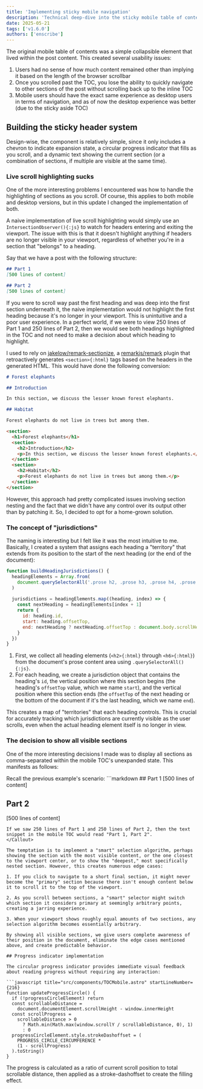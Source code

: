 ```yaml
---
title: 'Implementing sticky mobile navigation'
description: 'Technical deep-dive into the sticky mobile table of contents with progress tracking and smart section highlighting'
date: 2025-05-21
tags: ['v1.6.0']
authors: ['enscribe']
---
```



The original mobile table of contents was a simple collapsible element that lived within the post content. This created several usability issues:
1. Users had no sense of how much content remained other than implying it based on the length of the browser scrollbar
2. Once you scrolled past the TOC, you lose the ability to quickly navigate to other sections of the post without scrolling back up to the inline TOC
3. Mobile users should have the exact same experience as desktop users in terms of navigation, and as of now the desktop experience was better (due to the sticky aside TOC)

## Building the sticky header system

Design-wise, the component is relatively simple, since it only includes a chevron to indicate expansion state, a circular progress indicator that fills as you scroll, and a dynamic text showing the current section (or a combination of sections, if multiple are visible at the same time).

### Live scroll highlighting sucks

One of the more interesting problems I encountered was how to handle the highlighting of sections as you scroll. Of course, this applies to both mobile and desktop versions, but in this update I changed the implementation of both.

A naive implementation of live scroll highlighting would simply use an `IntersectionObserver(){:js}` to watch for headers entering and exiting the viewport. The issue with this is that it doesn't highlight anything if headers are no longer visible in your viewport, regardless of whether you're in a section that "belongs" to a heading.

<Callout variant="example">
  Say that we have a post with the following structure:

  ```markdown
  ## Part 1
  [500 lines of content]

  ## Part 2
  [500 lines of content]
  ```

  If you were to scroll way past the first heading and was deep into the first section underneath it, the naive implementation would not highlight the first heading because it's no longer in your viewport. This is unintuitive and a poor user experience. In a perfect world, if we were to view 250 lines of Part 1 and 250 lines of Part 2, then we would see both headings highlighted in the TOC and not need to make a decision about which heading to highlight.
</Callout>

I used to rely on [jakelow/remark-sectionize](https://github.com/jake-low/remark-sectionize), a [remarkjs/remark](https://github.com/remarkjs/remark) plugin that retroactively generates `<section>{:html}` tags based on the headers in the generated HTML. This would have done the following conversion:

<div class="grid grid-cols-1 sm:grid-cols-2 gap-4 [&_img,p,.expressive-code]:m-0">
  <div>

```markdown
# Forest elephants

## Introduction

In this section, we discuss the lesser known forest elephants.

## Habitat

Forest elephants do not live in trees but among them.
```

  </div>
  <div>

```html
<section>
  <h1>Forest elephants</h1>
  <section>
    <h2>Introduction</h2>
    <p>In this section, we discuss the lesser known forest elephants.</p>
  </section>
  <section>
    <h2>Habitat</h2>
    <p>Forest elephants do not live in trees but among them.</p>
  </section>
</section>
```

  </div>
</div>

However, this approach had pretty complicated issues involving section nesting and the fact that we didn't have any control over its output other than by patching it. So, I decided to opt for a home-grown solution.

### The concept of "jurisdictions"

The naming is interesting but I felt like it was the most intuitive to me. Basically, I created a system that assigns each heading a "territory" that extends from its position to the start of the next heading (or the end of the document):

```javascript title="src/components/TOCMobile.astro" startLineNumber={123}
function buildHeadingJurisdictions() {
  headingElements = Array.from(
    document.querySelectorAll('.prose h2, .prose h3, .prose h4, .prose h5, .prose h6')
  )
  
  jurisdictions = headingElements.map((heading, index) => {
    const nextHeading = headingElements[index + 1]
    return {
      id: heading.id,
      start: heading.offsetTop,
      end: nextHeading ? nextHeading.offsetTop : document.body.scrollHeight
    }
  })
}
```

1. First, we collect all heading elements (`<h2>{:html}` through `<h6>{:html}`) from the document's prose content area using `.querySelectorAll(){:js}`.
2. For each heading, we create a jurisdiction object that contains the heading's `id`, the vertical position where this section begins (the heading's `offsetTop` value, which we name `start`), and the vertical position where this section ends (the `offsetTop` of the next heading or the bottom of the document if it's the last heading, which we name `end`).

This creates a map of "territories" that each heading controls. This is crucial for accurately tracking which jurisdictions are currently visible as the user scrolls, even when the actual heading element itself is no longer in view.

### The decision to show all visible sections

One of the more interesting decisions I made was to display all sections as comma-separated within the mobile TOC's unexpanded state. This manifests as follows:

<Callout variant="example">
  Recall the previous example's scenario:
  ```markdown
  ## Part 1
  [500 lines of content]

  ## Part 2
  [500 lines of content]
  ```
  If we saw 250 lines of Part 1 and 250 lines of Part 2, then the text snippet in the mobile TOC would read "Part 1, Part 2".
</Callout>

The temptation is to implement a "smart" selection algorithm, perhaps showing the section with the most visible content, or the one closest to the viewport center, or to show the "deepest," most specifically nested section. However, this creates numerous edge cases:

1. If you click to navigate to a short final section, it might never become the "primary" section because there isn't enough content below it to scroll it to the top of the viewport.

2. As you scroll between sections, a "smart" selector might switch which section it considers primary at seemingly arbitrary points, creating a jarring experience.

3. When your viewport shows roughly equal amounts of two sections, any selection algorithm becomes essentially arbitrary.

By showing all visible sections, we give users complete awareness of their position in the document, eliminate the edge cases mentioned above, and create predictable behavior.

## Progress indicator implementation

The circular progress indicator provides immediate visual feedback about reading progress without requiring any interaction:

```javascript title="src/components/TOCMobile.astro" startLineNumber={216}
  function updateProgressCircle() {
    if (!progressCircleElement) return
    const scrollableDistance =
      document.documentElement.scrollHeight - window.innerHeight
    const scrollProgress =
      scrollableDistance > 0
        ? Math.min(Math.max(window.scrollY / scrollableDistance, 0), 1)
        : 0
    progressCircleElement.style.strokeDashoffset = (
      PROGRESS_CIRCLE_CIRCUMFERENCE *
      (1 - scrollProgress)
    ).toString()
  }
```

The progress is calculated as a ratio of current scroll position to total scrollable distance, then applied as a stroke-dashoffset to create the filling effect.